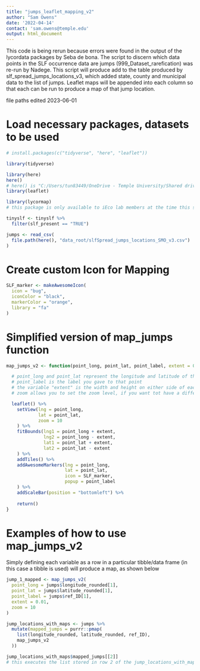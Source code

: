 ```yaml
---
title: "jumps_leaflet_mapping_v2"
author: "Sam Owens"
date: '2022-04-14'
contact: 'sam.owens@temple.edu'
output: html_document
---
```


This code is being rerun because errors were found in the output of the lycordata packages by Seba de bona. The script to discern which data points in the SLF occurrence data are jumps (999_Dataset_rarefication) was re-run by Nadege. This script will produce add to the table produced by slf_spread_jumps_locations_v3, which added state, county and municipal data to the list of jumps. Leaflet maps will be appended into each column so that each can be run to produce a map of that jump location.

file paths edited 2023-06-01

# Load necessary packages, datasets to be used

```r

# install.packages(c("tidyverse", "here", "leaflet"))

library(tidyverse)

library(here)
here()
# here() is "C:/Users/tun83449/OneDrive - Temple University/Shared drives/slfClimate/projects/slfSpread/slfSpread_pkg"
library(leaflet)

library(lycormap)
# this package is only available to iEco lab members at the time this script was written- it cannot be downloaded from the github CRAN. Please contact a senior member of the lab for access.

```

```r

tinyslf <- tinyslf %>%
  filter(slf_present == "TRUE")

jumps <- read_csv(
  file.path(here(), "data_root/slfSpread_jumps_locations_SMO_v3.csv")
)

```

# Create custom Icon for Mapping

``` r

SLF_marker <- makeAwesomeIcon(
  icon = "bug",
  iconColor = "black",
  markerColor = "orange",
  library = "fa"
)

```

# Simplified version of map_jumps function

``` r

map_jumps_v2 <- function(point_long, point_lat, point_label, extent = 0.01, zoom = 10) {

  # point_long and point_lat represent the longitude and latitude of the point you want to map
  # point_label is the label you gave to that point 
  # the variable "extent" is the width and height on either side of each point that you want mapped, in degrees latitude or longitude
  # zoom allows you to set the zoom level, if you want tot have a different one- even if you choose to use fitBounds() to zoom in on the point, a zoom level must still be established within setView(). fitBounds() would then override the zoom level

  leaflet() %>%
    setView(lng = point_long,
            lat = point_lat,
            zoom = 10
    ) %>%
    fitBounds(lng1 = point_long + extent,
              lng2 = point_long - extent,
              lat1 = point_lat + extent,
              lat2 = point_lat - extent
    ) %>%
    addTiles() %>%
    addAwesomeMarkers(lng = point_long,
                      lat = point_lat,
                      icon = SLF_marker,
                      popup = point_label
    ) %>%
    addScaleBar(position = "bottomleft") %>%
    
    return()
}

```

# Examples of how to use map_jumps_v2

Simply defining each variable as a row in a particular tibble/data frame (in this case a tibble is used) will produce a map, as shown below

```r

jump_1_mapped <- map_jumps_v2(
  point_long = jumps$longitude_rounded[1],
  point_lat = jumps$latitude_rounded[1],
  point_label = jumps$ref_ID[1],
  extent = 0.01,
  zoom = 10
)

```


```r

jump_locations_with_maps <- jumps %>%
  mutate(mapped_jumps = purrr::pmap(
    list(longitude_rounded, latitude_rounded, ref_ID), 
    map_jumps_v2 
  ))

jump_locations_with_maps$mapped_jumps[[2]]
# this executes the list stored in row 2 of the jump_locations_with_maps tibble

```


